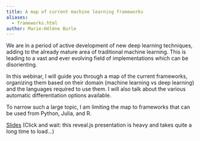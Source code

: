 ```yaml
---
title: A map of current machine learning frameworks
aliases:
  - frameworks.html
author: Marie-Hélène Burle
---
```


:::{.def}

We are in a period of active development of new deep learning techniques, adding to the already mature area of traditional machine learning. This is leading to a vast and ever evolving field of implementations which can be disorienting.

In this webinar, I will guide you through a map of the current frameworks, organizing them based on their domain (machine learning vs deep learning) and the languages required to use them. I will also talk about the various automatic differentiation options available.

To narrow such a large topic, I am limiting the map to frameworks that can be used from Python, Julia, and R.

:::

[Slides](wb_frameworks_slides.qmd){.btn .btn-outline-primary} [(Click and wait: this reveal.js presentation is heavy and takes quite a long time to load...)]{.inlinenote}
<br><br>

<!-- {{< video https://www.youtube.com/embed/ >}} -->
